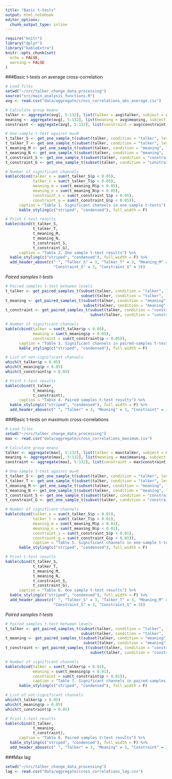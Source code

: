 ```yaml
---
title: "Basic t-tests"
output: html_notebook
editor_options: 
  chunk_output_type: inline
---
```


```r
require("knitr")
library("dplyr")
library("kableExtra")
knitr::opts_chunk$set(
  echo = FALSE,
  warning = FALSE
) 
```

###Basic t-tests on average cross-correlation

```r
# Load files
setwd("~/src/talker_change_data_processing")
source("src/main_analysis_functions.R")
avg <- read.csv("data/aggregate/cross_correlations_abs_average.csv")
```

``` r
# Calculate group means
talker <- aggregate(avg[, 5:132], list(talker = avg$talker, subject = avg$subject), mean)
meaning <- aggregate(avg[, 5:132], list(meaning = avg$meaning, subject = avg$subject), mean)
constraint <- aggregate(avg[, 5:132], list(constraint = avg$constraint, subject = avg$subject), mean)
```

```r
# One-sample t-test against mu=0
t_talker_S <- get_one_sample_t(subset(talker, condition = "talker", level = "S"))
t_talker_T <- get_one_sample_t(subset(talker, condition = "talker", level = "T"))
t_meaning_M <- get_one_sample_t(subset(talker, condition = "meaning", level = "M"))
t_meaning_N <- get_one_sample_t(subset(talker, condition = "meaning", level = "N"))
t_constraint_S <- get_one_sample_t(subset(talker, condition = "constraint", level = "S"))
t_constraint_G <- get_one_sample_t(subset(talker, condition = "constraint", level = "G"))

# Number of significant channels
kable(cbind(talker_s = sum(t_talker_S$p < 0.05),
            talker_t = sum(t_talker_T$p < 0.05),
            meaning_m = sum(t_meaning_M$p < 0.05),
            meaning_n = sum(t_meaning_N$p < 0.05),
            constraint_s = sum(t_constraint_S$p < 0.05),
            constraint_g = sum(t_constraint_G$p < 0.05)),
      caption = "Table 1. Significant channels in one-sample t-tests") %>%
      kable_styling(c("striped", "condensed"), full_width = F)
```

```r
# Print t-test results
kable(cbind(t_talker_S,
            t_talker_T,
            t_meaning_M,
            t_meaning_N,
            t_constraint_S,
            t_constraint_G),
      caption = "Table 2. One sample t-test results") %>%
  kable_styling(c("striped", "condensed"), full_width = F) %>%
  add_header_above(c(" ", "Talker_S" = 3, "Talker_T" = 3, "Meaning_M" = 3, "Meaning_N" = 3,
                     "Constraint_S" = 3, "Constraint_G" = 3))
```

*Paired samples t-tests*

```r
# Paired samples t-test between levels
t_talker <- get_paired_samples_t(subset(talker, condition = "talker", level = "S"),
                                 subset(talker, condition = "talker", level = "T"))
t_meaning <- get_paired_samples_t(subset(talker, condition = "meaning", level = "M"),
                                  subset(talker, condition = "meaning", level = "N"))
t_constraint <- get_paired_samples_t(subset(talker, condition = "constraint", level = "S"),
                                     subset(talker, condition = "constraint", level = "G"))

# Number of significant channels
kable(cbind(talker = sum(t_talker$p < 0.05),
            meaning = sum(t_meaning$p < 0.05),
            constraint = sum(t_constraint$p < 0.05)),
      caption = "Table 3. Significant channels in paired-samples t-tests") %>%
      kable_styling(c("striped", "condensed"), full_width = F)

# List of not-significant channels
which(t_talker$p > 0.05)
which(t_meaning$p > 0.05)
which(t_constraint$p > 0.05)
```

```r
# Print t-test results
kable(cbind(t_talker,
            t_meaning,
            t_constraint),
      caption = "Table 4. Paired samples t-test results") %>%
  kable_styling(c("striped", "condensed"), full_width = F) %>%
  add_header_above(c(" ", "Talker" = 3, "Meaning" = 3, "Constraint" = 3))
```


###Basic t-tests on maximum cross-correlations

```r
# Load files
setwd("~/src/talker_change_data_processing")
max <- read.csv("data/aggregate/cross_correlations_maximum.csv")
```

``` r
# Calculate group means
talker <- aggregate(max[, 5:132], list(talker = max$talker, subject = max$subject), mean)
meaning <- aggregate(max[, 5:132], list(meaning = max$meaning, subject = max$subject), mean)
constraint <- aggregate(max[, 5:132], list(constraint = max$constraint, subject = max$subject), mean)
```

```r
# One-sample t-test against mu=0
t_talker_S <- get_one_sample_t(subset(talker, condition = "talker", level = "S"))
t_talker_T <- get_one_sample_t(subset(talker, condition = "talker", level = "T"))
t_meaning_M <- get_one_sample_t(subset(talker, condition = "meaning", level = "M"))
t_meaning_N <- get_one_sample_t(subset(talker, condition = "meaning", level = "N"))
t_constraint_S <- get_one_sample_t(subset(talker, condition = "constraint", level = "S"))
t_constraint_G <- get_one_sample_t(subset(talker, condition = "constraint", level = "G"))

# Number of significant channels
kable(cbind(talker_s = sum(t_talker_S$p < 0.01),
            talker_t = sum(t_talker_T$p < 0.01),
            meaning_m = sum(t_meaning_M$p < 0.01),
            meaning_n = sum(t_meaning_N$p < 0.01),
            constraint_s = sum(t_constraint_S$p < 0.01),
            constraint_g = sum(t_constraint_G$p < 0.01)),
            caption = "Table 5. Significant channels in one-sample t-tests") %>%
      kable_styling(c("striped", "condensed"), full_width = F)
```

```r
# Print t-test results
kable(cbind(t_talker_S,
            t_talker_T,
            t_meaning_M,
            t_meaning_N,
            t_constraint_S,
            t_constraint_G),
      caption = "Table 6. One sample t-test results") %>%
  kable_styling(c("striped", "condensed"), full_width = F) %>%
  add_header_above(c(" ", "Talker_S" = 3, "Talker_T" = 3, "Meaning_M" = 3, "Meaning_N" = 3,
                     "Constraint_S" = 3, "Constraint_G" = 3))
```

*Paired samples t-tests*

```r
# Paired samples t-test between levels
t_talker <- get_paired_samples_t(subset(talker, condition = "talker", level = "S"),
                                 subset(talker, condition = "talker", level = "T"))
t_meaning <- get_paired_samples_t(subset(talker, condition = "meaning", level = "M"),
                                  subset(talker, condition = "meaning", level = "N"))
t_constraint <- get_paired_samples_t(subset(talker, condition = "constraint", level = "S"),
                                     subset(talker, condition = "constraint", level = "G"))

# Number of significant channels
kable(cbind(talker = sum(t_talker$p < 0.01),
            meaning = sum(t_meaning$p < 0.01),
            constraint = sum(t_constraint$p < 0.01)),
            caption = "Table 7. Significant channels in paired-samples t-tests") %>%
      kable_styling(c("striped", "condensed"), full_width = F)

# List of not-significant channels
which(t_talker$p > 0.05)
which(t_meaning$p > 0.05)
which(t_constraint$p > 0.05)
```

```r
# Print t-test results
kable(cbind(t_talker,
            t_meaning,
            t_constraint),
      caption = "Table 8. Paired samples t-test results") %>%
  kable_styling(c("striped", "condensed"), full_width = F) %>%
  add_header_above(c(" ", "Talker" = 3, "Meaning" = 3, "Constraint" = 3))
```



###Max lag

```r
setwd("~/src/talker_change_data_processing")
lag <- read.csv("data/aggregate/cross_correlations_lag.csv")
```

